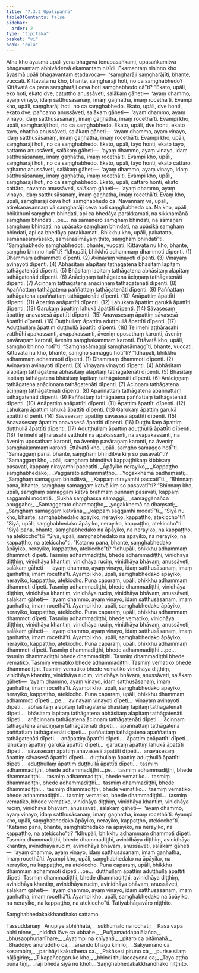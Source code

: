 ```yaml
---
title: "7.3.2 Upālipañhā"
tableOfContents: false
sidebar:
  order: 2
type: "tipitaka"
basket: "vi"
book: "cula"
---
```



<DynamicBreadcrumb />

<Division number="351" book="cula" bookNo="4" page="367">

<Paragraph number="1593" book="cula">
Atha kho āyasmā upāli yena bhagavā tenupasaṅkami, upasaṅkamitvā bhagavantaṃ abhivādetvā ekamantaṃ nisīdi. Ekamantaṃ nisinno kho āyasmā upāli bhagavantaṃ etadavoca—  “saṃgharāji saṃgharājīti, bhante, vuccati. Kittāvatā nu kho, bhante, saṃgharāji hoti, no ca saṃghabhedo? Kittāvatā ca pana saṃgharāji ceva hoti saṃghabhedo cā”ti?
</Paragraph>

<Paragraph number="1594" book="cula">
“Ekato, upāli, eko hoti, ekato dve, catuttho anussāveti, salākaṃ gāheti—  ‘ayaṃ dhammo, ayaṃ vinayo, idaṃ satthusāsanaṃ, imaṃ gaṇhatha, imaṃ rocethā’ti. Evampi kho, upāli, saṃgharāji hoti, no ca saṃghabhedo. Ekato, upāli, dve honti, ekato dve, pañcamo anussāveti, salākaṃ gāheti—  ‘ayaṃ dhammo, ayaṃ vinayo, idaṃ satthusāsanaṃ, imaṃ gaṇhatha, imaṃ rocethā’ti. Evampi kho, upāli, saṃgharāji hoti, no ca saṃghabhedo. Ekato, upāli, dve honti, ekato tayo, chaṭṭho anussāveti, salākaṃ gāheti—  ‘ayaṃ dhammo, ayaṃ vinayo, idaṃ satthusāsanaṃ, imaṃ gaṇhatha, imaṃ rocethā’ti. Evampi kho, upāli, saṃgharāji hoti, no ca saṃghabhedo. Ekato, upāli, tayo honti, ekato tayo, sattamo anussāveti, salākaṃ gāheti—  ‘ayaṃ dhammo, ayaṃ vinayo, idaṃ satthusāsanaṃ, imaṃ gaṇhatha, imaṃ rocethā’ti. Evampi kho, upāli, saṃgharāji hoti, no ca saṃghabhedo. Ekato, upāli, tayo honti, ekato cattāro, aṭṭhamo anussāveti, salākaṃ gāheti—  ‘ayaṃ dhammo, ayaṃ vinayo, idaṃ satthusāsanaṃ, imaṃ gaṇhatha, imaṃ rocethā’ti. Evampi kho, upāli, saṃgharāji hoti, no ca saṃghabhedo. Ekato, upāli, cattāro honti, ekato cattāro, navamo anussāveti, salākaṃ gāheti—  ‘ayaṃ dhammo, ayaṃ vinayo, idaṃ satthusāsanaṃ, imaṃ gaṇhatha, imaṃ rocethā’ti. Evaṃ kho, upāli, saṃgharāji ceva hoti saṃghabhedo ca. Navannaṃ vā, upāli, atirekanavannaṃ vā saṃgharāji ceva hoti saṃghabhedo ca. Na kho, upāli, bhikkhunī saṃghaṃ bhindati, api ca bhedāya parakkamati, na sikkhamānā saṃghaṃ bhindati …pe…  na sāmaṇero saṃghaṃ bhindati, na sāmaṇerī saṃghaṃ bhindati, na upāsako saṃghaṃ bhindati, na upāsikā saṃghaṃ bhindati, api ca bhedāya parakkamati. Bhikkhu kho, upāli, pakatatto, samānasaṃvāsako, samānasīmāyaṃ ṭhito, saṃghaṃ bhindatī”ti.
</Paragraph>

</Division>
<Division number="352" book="cula" bookNo="4" page="368">

<Paragraph number="1595" book="cula">
“Saṃghabhedo saṃghabhedoti, bhante, vuccati. Kittāvatā nu kho, bhante, saṃgho bhinno hotī”ti?
</Paragraph>

<Paragraph number="1596" book="cula">
“Idhupāli, bhikkhū adhammaṃ dhammoti dīpenti. (1)
</Paragraph>

<Paragraph number="1597" book="cula">
Dhammaṃ adhammoti dīpenti. (2)
</Paragraph>

<Paragraph number="1598" book="cula">
Avinayaṃ vinayoti dīpenti. (3)
</Paragraph>

<Paragraph number="1599" book="cula">
Vinayaṃ avinayoti dīpenti. (4)
</Paragraph>

<Paragraph number="1600" book="cula">
Abhāsitaṃ alapitaṃ tathāgatena bhāsitaṃ lapitaṃ tathāgatenāti dīpenti. (5)
</Paragraph>

<Paragraph number="1601" book="cula">
Bhāsitaṃ lapitaṃ tathāgatena abhāsitaṃ alapitaṃ tathāgatenāti dīpenti. (6)
</Paragraph>

<Paragraph number="1602" book="cula">
Anāciṇṇaṃ tathāgatena āciṇṇaṃ tathāgatenāti dīpenti. (7)
</Paragraph>

<Paragraph number="1603" book="cula">
Āciṇṇaṃ tathāgatena anāciṇṇaṃ tathāgatenāti dīpenti. (8)
</Paragraph>

<Paragraph number="1604" book="cula">
Apaññattaṃ tathāgatena paññattaṃ tathāgatenāti dīpenti. (9)
</Paragraph>

<Paragraph number="1605" book="cula">
Paññattaṃ tathāgatena apaññattaṃ tathāgatenāti dīpenti. (10)
</Paragraph>

<Paragraph number="1606" book="cula">
Anāpattiṃ āpattīti dīpenti. (11)
</Paragraph>

<Paragraph number="1607" book="cula">
Āpattiṃ anāpattīti dīpenti. (12)
</Paragraph>

<Paragraph number="1608" book="cula">
Lahukaṃ āpattiṃ garukā āpattīti dīpenti. (13)
</Paragraph>

<Paragraph number="1609" book="cula">
Garukaṃ āpattiṃ lahukā āpattīti dīpenti. (14)
</Paragraph>

<Paragraph number="1610" book="cula">
Sāvasesaṃ āpattiṃ anavasesā āpattīti dīpenti. (15)
</Paragraph>

<Paragraph number="1611" book="cula">
Anavasesaṃ āpattiṃ sāvasesā āpattīti dīpenti. (16)
</Paragraph>

<Paragraph number="1612" book="cula">
Duṭṭhullaṃ āpattiṃ aduṭṭhullā āpattīti dīpenti. (17)
</Paragraph>

<Paragraph number="1613" book="cula">
Aduṭṭhullaṃ āpattiṃ duṭṭhullā āpattīti dīpenti. (18)
</Paragraph>

<Paragraph number="1614" book="cula">
Te imehi aṭṭhārasahi vatthūhi apakassanti, avapakassanti, āveniṃ uposathaṃ karonti, āveniṃ pavāraṇaṃ karonti, āveniṃ saṃghakammaṃ karonti. Ettāvatā kho, upāli, saṃgho bhinno hotī”ti.
</Paragraph>

</Division>
<Division number="353" book="cula" bookNo="4" page="368">

<Paragraph number="1615" book="cula">
“Saṃghasāmaggī saṃghasāmaggīti, bhante, vuccati. Kittāvatā nu kho, bhante, saṃgho samaggo hotī”ti?
</Paragraph>

<Paragraph number="1616" book="cula">
“Idhupāli, bhikkhū adhammaṃ adhammoti dīpenti. (1)
</Paragraph>

<Paragraph number="1617" book="cula">
Dhammaṃ dhammoti dīpenti. (2)
</Paragraph>

<Paragraph number="1618" book="cula">
Avinayaṃ avinayoti dīpenti. (3)
</Paragraph>

<Paragraph number="1619" book="cula">
Vinayaṃ vinayoti dīpenti. (4)
</Paragraph>

<Paragraph number="1620" book="cula">
Abhāsitaṃ alapitaṃ tathāgatena abhāsitaṃ alapitaṃ tathāgatenāti dīpenti. (5)
</Paragraph>

<Paragraph number="1621" book="cula">
Bhāsitaṃ lapitaṃ tathāgatena bhāsitaṃ lapitaṃ tathāgatenāti dīpenti. (6)
</Paragraph>

<Paragraph number="1622" book="cula">
Anāciṇṇaṃ tathāgatena anāciṇṇaṃ tathāgatenāti dīpenti. (7)
</Paragraph>

<Paragraph number="1623" book="cula">
Āciṇṇaṃ tathāgatena āciṇṇaṃ tathāgatenāti dīpenti. (8)
</Paragraph>

<Paragraph number="1624" book="cula">
Apaññattaṃ tathāgatena apaññattaṃ tathāgatenāti dīpenti. (9)
</Paragraph>

<Paragraph number="1625" book="cula">
Paññattaṃ tathāgatena paññattaṃ tathāgatenāti dīpenti. (10)
</Paragraph>

<Paragraph number="1626" book="cula">
Anāpattiṃ anāpattīti dīpenti. (11)
</Paragraph>

<Paragraph number="1627" book="cula">
Āpattiṃ āpattīti dīpenti. (12)
</Paragraph>

<Paragraph number="1628" book="cula">
Lahukaṃ āpattiṃ lahukā āpattīti dīpenti. (13)
</Paragraph>

<Paragraph number="1629" book="cula">
Garukaṃ āpattiṃ garukā āpattīti dīpenti. (14)
</Paragraph>

<Paragraph number="1630" book="cula">
Sāvasesaṃ āpattiṃ sāvasesā āpattīti dīpenti. (15)
</Paragraph>

<Paragraph number="1631" book="cula">
Anavasesaṃ āpattiṃ anavasesā āpattīti dīpenti. (16)
</Paragraph>

<Paragraph number="1632" book="cula">
Duṭṭhullaṃ āpattiṃ duṭṭhullā āpattīti dīpenti. (17)
</Paragraph>

<Paragraph number="1633" book="cula">
Aduṭṭhullaṃ āpattiṃ aduṭṭhullā āpattīti dīpenti. (18)
</Paragraph>

<Paragraph number="1634" book="cula">
Te imehi aṭṭhārasahi vatthūhi na apakassanti, na avapakassanti, na āveniṃ uposathaṃ karonti, na āveniṃ pavāraṇaṃ karonti, na āveniṃ saṃghakammaṃ karonti. Ettāvatā kho, upāli, saṃgho samaggo hotī”ti.
</Paragraph>

</Division>
<Division number="354" book="cula" bookNo="4" page="369">

<Paragraph number="1635" book="cula">
“Samaggaṃ pana, bhante, saṃghaṃ bhinditvā kiṃ so pasavatī”ti? “Samaggaṃ kho, upāli, saṃghaṃ bhinditvā kappaṭṭhikaṃ kibbisaṃ pasavati, kappaṃ nirayamhi paccatīti.
</Paragraph>

<Paragraph number="1636" type="verses" book="cula">
_Āpāyiko nerayiko,_  
_Kappaṭṭho saṃghabhedako;_  
_Vaggarato adhammaṭṭho,_  
_Yogakkhemā padhaṃsati;_  
_Saṃghaṃ samaggaṃ bhinditvā,_  
_Kappaṃ nirayamhi paccatī”ti._  

</Paragraph>

<Paragraph number="1637" book="cula">
“Bhinnaṃ pana, bhante, saṃghaṃ samaggaṃ katvā kiṃ so pasavatī”ti? “Bhinnaṃ kho, upāli, saṃghaṃ samaggaṃ katvā brahmaṃ puññaṃ pasavati, kappaṃ saggamhi modatīti.
</Paragraph>

<Paragraph number="1638" type="verses" book="cula">
_Sukhā saṃghassa sāmaggī,_  
_samaggānañca anuggaho;_  
_Samaggarato dhammaṭṭho,_  
_yogakkhemā na dhaṃsati;_  
_Saṃghaṃ samaggaṃ katvāna,_  
_kappaṃ saggamhi modatī”ti._  

</Paragraph>

</Division>
<Division number="355" book="cula" bookNo="4" page="369">

<Paragraph number="1639" book="cula">
“Siyā nu kho, bhante, saṃghabhedako āpāyiko, nerayiko, kappaṭṭho, atekiccho”ti? “Siyā, upāli, saṃghabhedako āpāyiko, nerayiko, kappaṭṭho, atekiccho”ti.
</Paragraph>

<Paragraph number="1640" book="cula">
“Siyā pana, bhante, saṃghabhedako na āpāyiko, na nerayiko, na kappaṭṭho, na atekiccho”ti? “Siyā, upāli, saṃghabhedako na āpāyiko, na nerayiko, na kappaṭṭho, na atekiccho”ti.
</Paragraph>

<Paragraph number="1641" book="cula">
“Katamo pana, bhante, saṃghabhedako āpāyiko, nerayiko, kappaṭṭho, atekiccho”ti? “Idhupāli, bhikkhu adhammaṃ dhammoti dīpeti. Tasmiṃ adhammadiṭṭhi, bhede adhammadiṭṭhi, vinidhāya diṭṭhiṃ, vinidhāya khantiṃ, vinidhāya ruciṃ, vinidhāya bhāvaṃ, anussāveti, salākaṃ gāheti—  ‘ayaṃ dhammo, ayaṃ vinayo, idaṃ satthusāsanaṃ, imaṃ gaṇhatha, imaṃ rocethā’ti. Ayampi kho, upāli, saṃghabhedako āpāyiko, nerayiko, kappaṭṭho, atekiccho.
</Paragraph>

<Paragraph number="1642" book="cula">
Puna caparaṃ, upāli, bhikkhu adhammaṃ dhammoti dīpeti. Tasmiṃ adhammadiṭṭhi, bhede dhammadiṭṭhi, vinidhāya diṭṭhiṃ, vinidhāya khantiṃ, vinidhāya ruciṃ, vinidhāya bhāvaṃ, anussāveti, salākaṃ gāheti—  ‘ayaṃ dhammo, ayaṃ vinayo, idaṃ satthusāsanaṃ, imaṃ gaṇhatha, imaṃ rocethā’ti. Ayampi kho, upāli, saṃghabhedako āpāyiko, nerayiko, kappaṭṭho, atekiccho.
</Paragraph>

<Paragraph number="1643" book="cula">
Puna caparaṃ, upāli, bhikkhu adhammaṃ dhammoti dīpeti. Tasmiṃ adhammadiṭṭhi, bhede vematiko, vinidhāya diṭṭhiṃ, vinidhāya khantiṃ, vinidhāya ruciṃ, vinidhāya bhāvaṃ, anussāveti, salākaṃ gāheti—  ‘ayaṃ dhammo, ayaṃ vinayo, idaṃ satthusāsanaṃ, imaṃ gaṇhatha, imaṃ rocethā’ti. Ayampi kho, upāli, saṃghabhedako āpāyiko, nerayiko, kappaṭṭho, atekiccho.
</Paragraph>

<Paragraph number="1644" book="cula">
Puna caparaṃ, upāli, bhikkhu adhammaṃ dhammoti dīpeti. Tasmiṃ dhammadiṭṭhi, bhede adhammadiṭṭhi …pe…  tasmiṃ dhammadiṭṭhi bhede dhammadiṭṭhi. Tasmiṃ dhammadiṭṭhi bhede vematiko. Tasmiṃ vematiko bhede adhammadiṭṭhi. Tasmiṃ vematiko bhede dhammadiṭṭhi. Tasmiṃ vematiko bhede vematiko vinidhāya diṭṭhiṃ, vinidhāya khantiṃ, vinidhāya ruciṃ, vinidhāya bhāvaṃ, anussāveti, salākaṃ gāheti—  ‘ayaṃ dhammo, ayaṃ vinayo, idaṃ satthusāsanaṃ, imaṃ gaṇhatha, imaṃ rocethā’ti. Ayampi kho, upāli, saṃghabhedako āpāyiko, nerayiko, kappaṭṭho, atekiccho.
</Paragraph>

<Paragraph number="1645" book="cula">
Puna caparaṃ, upāli, bhikkhu dhammaṃ adhammoti dīpeti …pe…  avinayaṃ vinayoti dīpeti…  vinayaṃ avinayoti dīpeti…  abhāsitaṃ alapitaṃ tathāgatena bhāsitaṃ lapitaṃ tathāgatenāti dīpeti…  bhāsitaṃ lapitaṃ tathāgatena abhāsitaṃ alapitaṃ tathāgatenāti dīpeti…  anāciṇṇaṃ tathāgatena āciṇṇaṃ tathāgatenāti dīpeti…  āciṇṇaṃ tathāgatena anāciṇṇaṃ tathāgatenāti dīpeti…  apaññattaṃ tathāgatena paññattaṃ tathāgatenāti dīpeti…  paññattaṃ tathāgatena apaññattaṃ tathāgatenāti dīpeti…  anāpattiṃ āpattīti dīpeti…  āpattiṃ anāpattīti dīpeti…  lahukaṃ āpattiṃ garukā āpattīti dīpeti…  garukaṃ āpattiṃ lahukā āpattīti dīpeti…  sāvasesaṃ āpattiṃ anavasesā āpattīti dīpeti…  anavasesaṃ āpattiṃ sāvasesā āpattīti dīpeti…  duṭṭhullaṃ āpattiṃ aduṭṭhullā āpattīti dīpeti…  aduṭṭhullaṃ āpattiṃ duṭṭhullā āpattīti dīpeti…  tasmiṃ adhammadiṭṭhi, bhede adhammadiṭṭhi …pe…  tasmiṃ adhammadiṭṭhi, bhede dhammadiṭṭhi…  tasmiṃ adhammadiṭṭhi, bhede vematiko…  tasmiṃ dhammadiṭṭhi, bhede adhammadiṭṭhi…  tasmiṃ dhammadiṭṭhi, bhede dhammadiṭṭhi…  tasmiṃ dhammadiṭṭhi, bhede vematiko…  tasmiṃ vematiko, bhede adhammadiṭṭhi…  tasmiṃ vematiko, bhede dhammadiṭṭhi…  tasmiṃ vematiko, bhede vematiko, vinidhāya diṭṭhiṃ, vinidhāya khantiṃ, vinidhāya ruciṃ, vinidhāya bhāvaṃ, anussāveti, salākaṃ gāheti—  ‘ayaṃ dhammo, ayaṃ vinayo, idaṃ satthusāsanaṃ, imaṃ gaṇhatha, imaṃ rocethā’ti. Ayampi kho, upāli, saṃghabhedako āpāyiko, nerayiko, kappaṭṭho, atekiccho”ti.
</Paragraph>

<Paragraph number="1646" book="cula">
“Katamo pana, bhante, saṃghabhedako na āpāyiko, na nerayiko, na kappaṭṭho, na atekiccho”ti? “Idhupāli, bhikkhu adhammaṃ dhammoti dīpeti. Tasmiṃ dhammadiṭṭhi, bhede dhammadiṭṭhi, avinidhāya diṭṭhiṃ, avinidhāya khantiṃ, avinidhāya ruciṃ, avinidhāya bhāvaṃ, anussāveti, salākaṃ gāheti—  ‘ayaṃ dhammo, ayaṃ vinayo, idaṃ satthusāsanaṃ, imaṃ gaṇhatha, imaṃ rocethā’ti. Ayampi kho, upāli, saṃghabhedako na āpāyiko, na nerayiko, na kappaṭṭho, na atekiccho.
</Paragraph>

<Paragraph number="1647" book="cula">
Puna caparaṃ, upāli, bhikkhu dhammaṃ adhammoti dīpeti …pe…  duṭṭhullaṃ āpattiṃ aduṭṭhullā āpattīti dīpeti. Tasmiṃ dhammadiṭṭhi, bhede dhammadiṭṭhi, avinidhāya diṭṭhiṃ, avinidhāya khantiṃ, avinidhāya ruciṃ, avinidhāya bhāvaṃ, anussāveti, salākaṃ gāheti—  ‘ayaṃ dhammo, ayaṃ vinayo, idaṃ satthusāsanaṃ, imaṃ gaṇhatha, imaṃ rocethā’ti. Ayampi kho, upāli, saṃghabhedako na āpāyiko, na nerayiko, na kappaṭṭho, na atekiccho”ti.

</Paragraph>
</Division>

<Paragraph number="1648" type="center" book="cula">
Tatiyabhāṇavāro niṭṭhito.

  
Saṃghabhedakakkhandhako sattamo.



</Paragraph>

<Paragraph number="1649" type="center" book="cula">
Tassuddānaṃ


</Paragraph>

<Paragraph number="1650" type="verses" book="cula">
_Anupiye abhiññātā,_  
_sukhumālo na icchati;_  
_Kasā vapā abhi ninne,_  
_niddhā lāve ca ubbahe._  

</Paragraph>

<Paragraph number="1651" type="verses" book="cula">
_Puñjamaddapalālañca,_  
_bhusaophuṇanīhare;_  
_Āyatimpi na khīyanti,_  
_pitaro ca pitāmahā._  

</Paragraph>

<Paragraph number="1652" type="verses" book="cula">
_Bhaddiyo anuruddho ca,_  
_ānando bhagu kimilo;_  
_Sakyamāno ca kosambiṃ,_  
_parihāyi kakudhena ca._  

</Paragraph>

<Paragraph number="1653" type="verses" book="cula">
_Pakāsesi pituno ca,_  
_purise silaṃ nāḷāgiriṃ;_  
_Tikapañcagaruko kho,_  
_bhindi thullaccayena ca;_  
_Tayo aṭṭha puna tīṇi,_  
_rāji bhedā siyā nu khoti._  


</Paragraph>

<Paragraph number="1654" type="center" book="cula">
Saṃghabhedakakkhandhako niṭṭhito.
</Paragraph>